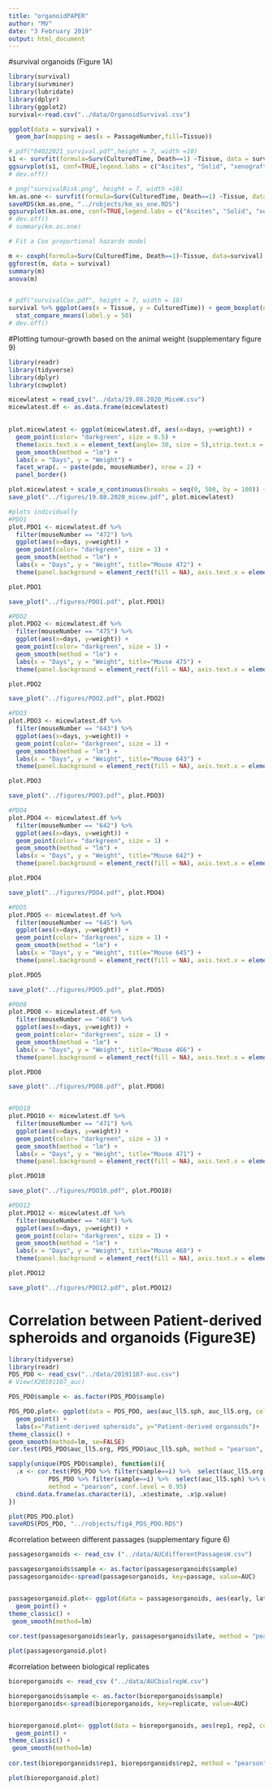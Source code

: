```yaml
---
title: "organoidPAPER"
author: "MV"
date: "3 February 2019"
output: html_document
---
```


#survival organoids (Figure 1A)

```r
library(survival)
library(survminer)
library(lubridate)
library(dplyr)
library(ggplot2)
survival<-read.csv("../data/OrganoidSurvival.csv")

ggplot(data = survival) + 
  geom_bar(mapping = aes(x = PassageNumber,fill=Tissue))

# pdf("04022021_survival.pdf",height = 7, width =10)
s1 <- survfit(formula=Surv(CulturedTime, Death==1) ~Tissue, data = survival, conf.type = "log-log")
ggsurvplot(s1, conf=TRUE,legend.labs = c("Ascites", "Solid", "xenograft"), pval = TRUE, risk.table = TRUE) 
# dev.off()

# png("survivalRisk.png", height = 7, width =10)
km.as.one <- survfit(formula=Surv(CulturedTime, Death==1) ~Tissue, data = survival, conf.type = "log-log")
saveRDS(km.as.one, "../robjects/km_as_one.RDS")
ggsurvplot(km.as.one, conf=TRUE,legend.labs = c("Ascites", "Solid", "xenograft"), pval = TRUE, risk.table = TRUE)
# dev.off()
# summary(km.as.one)

# Fit a Cox proportional hazards model

m <- coxph(formula=Surv(CulturedTime, Death==1)~Tissue, data=survival)
ggforest(m, data = survival)
summary(m)
anova(m)


# pdf("survivalCox.pdf", height = 7, width = 10)
survival %>% ggplot(aes(x = Tissue, y = CulturedTime)) + geom_boxplot(notch = TRUE, aes(colour = Tissue), alpha = 0.8) + geom_point(aes(colour = Tissue), position = position_jitterdodge()) + theme_bw() + labs(x = "Tissue type", y = "Time") + theme(text = element_text(size = 14, family = "sans"), axis.text = element_text(size = 12, family = "sans"), legend.position = "right") + stat_compare_means(method = "wilcox.test", comparisons = survival)+ 
  stat_compare_means(label.y = 50) 
# dev.off()

```



#Plotting tumour-growth based on the animal weight (supplementary figure 9)


```r
library(readr)
library(tidyverse)
library(dplyr)
library(cowplot)

micewlatest = read_csv("../data/19.08.2020_MiceW.csv")
micewlatest.df <- as.data.frame(micewlatest)
 

plot.micewlatest <- ggplot(micewlatest.df, aes(x=days, y=weight)) + 
  geom_point(color= "darkgreen", size = 0.5) + 
  theme(axis.text.x = element_text(angle= 30, size = 5),strip.text.x = element_text(size = 8, colour = "red"))+
  geom_smooth(method = "lm") +
  labs(x = "Days", y = "Weight") +
  facet_wrap(. ~ paste(pdo, mouseNumber), nrow = 2) +
  panel_border()

plot.micewlatest + scale_x_continuous(breaks = seq(0, 500, by = 100)) + scale_y_log10()
save_plot("../figures/19.08.2020_micew.pdf", plot.micewlatest)

#plots individually
#PDO1
plot.PDO1 <- micewlatest.df %>% 
  filter(mouseNumber == "472") %>% 
  ggplot(aes(x=days, y=weight)) + 
  geom_point(color= "darkgreen", size = 1) + 
  geom_smooth(method = "lm") +
  labs(x = "Days", y = "Weight", title="Mouse 472") + 
  theme(panel.background = element_rect(fill = NA), axis.text.x = element_text(angle= 30, size = 10)) + scale_x_continuous(breaks = seq (0, 500, 100)) + scale_y_log10()

plot.PDO1

save_plot("../figures/PDO1.pdf", plot.PDO1)

#PDO2  
plot.PDO2 <- micewlatest.df %>% 
  filter(mouseNumber == "475") %>% 
  ggplot(aes(x=days, y=weight)) + 
  geom_point(color= "darkgreen", size = 1) + 
  geom_smooth(method = "lm") +
  labs(x = "Days", y = "Weight", title="Mouse 475") + 
  theme(panel.background = element_rect(fill = NA), axis.text.x = element_text(angle= 30, size = 10)) + scale_x_continuous(breaks = seq (0, 500, 50)) + scale_y_log10()

plot.PDO2

save_plot("../figures/PDO2.pdf", plot.PDO2)

#PDO3  
plot.PDO3 <- micewlatest.df %>% 
  filter(mouseNumber == "643") %>% 
  ggplot(aes(x=days, y=weight)) + 
  geom_point(color= "darkgreen", size = 1) + 
  geom_smooth(method = "lm") +
  labs(x = "Days", y = "Weight", title="Mouse 643") + 
  theme(panel.background = element_rect(fill = NA), axis.text.x = element_text(angle= 30, size = 10)) + scale_x_continuous(breaks = seq (0, 500, 50)) + scale_y_log10()

plot.PDO3

save_plot("../figures/PDO3.pdf", plot.PDO3)

#PDO4 
plot.PDO4 <- micewlatest.df %>% 
  filter(mouseNumber == "642") %>% 
  ggplot(aes(x=days, y=weight)) + 
  geom_point(color= "darkgreen", size = 1) + 
  geom_smooth(method = "lm") +
  labs(x = "Days", y = "Weight", title="Mouse 642") + 
  theme(panel.background = element_rect(fill = NA), axis.text.x = element_text(angle= 30, size = 10)) + scale_x_continuous(breaks = seq (0, 500, 50)) + scale_y_log10()

plot.PDO4

save_plot("../figures/PDO4.pdf", plot.PDO4)

#PDO5 
plot.PDO5 <- micewlatest.df %>% 
  filter(mouseNumber == "645") %>% 
  ggplot(aes(x=days, y=weight)) + 
  geom_point(color= "darkgreen", size = 1) + 
  geom_smooth(method = "lm") +
  labs(x = "Days", y = "Weight", title="Mouse 645") + 
  theme(panel.background = element_rect(fill = NA), axis.text.x = element_text(angle= 30, size = 10)) + scale_x_continuous(breaks = seq (0, 500, 50)) + scale_y_log10()

plot.PDO5

save_plot("../figures/PDO5.pdf", plot.PDO5)

#PDO8 
plot.PDO8 <- micewlatest.df %>% 
  filter(mouseNumber == "466") %>% 
  ggplot(aes(x=days, y=weight)) + 
  geom_point(color= "darkgreen", size = 1) + 
  geom_smooth(method = "lm") +
  labs(x = "Days", y = "Weight", title="Mouse 466") + 
  theme(panel.background = element_rect(fill = NA), axis.text.x = element_text(angle= 30, size = 10)) + scale_x_continuous(breaks = seq (0, 500, 50)) + scale_y_log10()

plot.PDO8

save_plot("../figures/PDO8.pdf", plot.PDO8)


#PDO10 
plot.PDO10 <- micewlatest.df %>% 
  filter(mouseNumber == "471") %>% 
  ggplot(aes(x=days, y=weight)) + 
  geom_point(color= "darkgreen", size = 1) + 
  geom_smooth(method = "lm") +
  labs(x = "Days", y = "Weight", title="Mouse 471") + 
  theme(panel.background = element_rect(fill = NA), axis.text.x = element_text(angle= 30, size = 10)) + scale_x_continuous(breaks = seq (0, 500, 50)) + scale_y_log10()

plot.PDO10

save_plot("../figures/PDO10.pdf", plot.PDO10)

#PDO12 
plot.PDO12 <- micewlatest.df %>% 
  filter(mouseNumber == "468") %>% 
  ggplot(aes(x=days, y=weight)) + 
  geom_point(color= "darkgreen", size = 1) + 
  geom_smooth(method = "lm") +
  labs(x = "Days", y = "Weight", title="Mouse 468") + 
  theme(panel.background = element_rect(fill = NA), axis.text.x = element_text(angle= 30, size = 10)) + scale_x_continuous(breaks = seq (0, 500, 50)) + scale_y_log10()

plot.PDO12

save_plot("../figures/PDO12.pdf", plot.PDO12)
```

# Correlation between Patient-derived spheroids and organoids (Figure3E)

```r
library(tidyverse)
library(readr)
PDS_PDO <- read_csv("../data/20191107-auc.csv")
# View(X20191107_auc)

PDS_PDO$sample <- as.factor(PDS_PDO$sample)

PDS_PDO.plot<- ggplot(data = PDS_PDO, aes(auc_ll5.sph, auc_ll5.org, colour = sample))+
  geom_point() +
  labs(x="Patient-derived spheroids", y="Patient-derived organoids")+
theme_classic() +
geom_smooth(method=lm, se=FALSE)
cor.test(PDS_PDO$auc_ll5.org, PDS_PDO$auc_ll5.sph, method = "pearson", conf.level = 0.95)

sapply(unique(PDS_PDO$sample), function(i){
  .x <- cor.test(PDS_PDO %>% filter(sample==i) %>%  select(auc_ll5.org) %>% unlist(),
           PDS_PDO %>% filter(sample==i) %>%  select(auc_ll5.sph) %>% unlist(),
           method = "pearson", conf.level = 0.95)
  cbind.data.frame(as.character(i), .x$estimate, .x$p.value)
})

plot(PDS_PDO.plot)
saveRDS(PDS_PDO, "../robjects/fig4_PDS_PDO.RDS")
```

#correlation between different passages (supplementary figure 6)

```r

passagesorganoids <- read_csv ("../data/AUCdifferentPassagesW.csv") 

passagesorganoids$sample <- as.factor(passagesorganoids$sample)
passagesorganoids<-spread(passagesorganoids, key=passage, value=AUC)


passagesorganoid.plot<- ggplot(data = passagesorganoids, aes(early, late, colour = sample))+
  geom_point() +
theme_classic() +
 geom_smooth(method=lm)
 
cor.test(passagesorganoids$early, passagesorganoids$late, method = "pearson", conf.level = 0.95)

plot(passagesorganoid.plot)


```


#correlation between biological replicates

```r
bioreporganoids <- read_csv ("../data/AUCbiolrepW.csv") 

bioreporganoids$sample <- as.factor(bioreporganoids$sample)
bioreporganoids<-spread(bioreporganoids, key=replicate, value=AUC)


bioreporganoid.plot<- ggplot(data = bioreporganoids, aes(rep1, rep2, colour = sample))+
  geom_point() +
theme_classic() +
 geom_smooth(method=lm)
 
cor.test(bioreporganoids$rep1, bioreporganoids$rep2, method = "pearson", conf.level = 0.95)

plot(bioreporganoid.plot)
```

